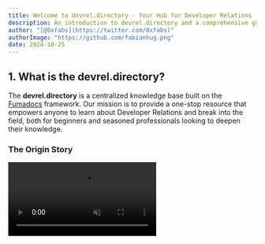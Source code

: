 ```yaml
---
title: Welcome to devrel.directory - Your Hub for Developer Relations
description: An introduction to devrel.directory and a comprehensive guide on how to contribute to this community-driven project, shaping the future of Developer Relations
author: "[@0xfabs](https://twitter.com/0xfabs)"
authorImage: "https://github.com/fabianhug.png"
date: 2024-10-25
---
```



## 1. What is the **devrel.directory**?

The **devrel.directory** is a centralized knowledge base built on the [Fumadocs](https://github.com/fuma-nama/fumadocs) framework. 
Our mission is to provide a one-stop resource that empowers anyone to learn about Developer Relations and break into the field, both for beginners and seasoned professionals looking to deepen their knowledge.

### The Origin Story

<video src="https://i.giphy.com/media/v1.Y2lkPTc5MGI3NjExaDh0d25hdHIzZ2pqa3ZhbWthYWg3NnN0M2dqamszamFzaGV2b2owaCZlcD12MV9pbnRlcm5hbF9naWZfYnlfaWQmY3Q9Zw/leDstzg5OTpIzGi8GD/giphy.mp4" autoPlay loop muted playsInline />

The idea for devrel.directory emerged from a common challenge many of us face: the scattered nature of DevRel resources across the internet. While conducting research for a metrics and KPI study, it became apparent that getting started in DevRel can be very overwhelming. 
Many professionals maintain their own GitHub repositories with curated links, blog lists, video bookmarks, and job postings. Initiatives like [DevRel University](https://devreluni.com/) also exist. However, there wasn't a centralized, community-driven platform serving as a comprehensive resource for both newcomers and experienced professionals.
This is why I decided to build **devrel.directory**.

### The Mission
The mission is to provide a one-stop resource that empowers anyone to learn about Developer Relations and break into the field, both for beginners and professionals looking to deepen their knowledge.
This can't be achieved without your help. 
The **devrel.directory** is a public good, an open-source project that is maintained **by the community, for the community**.

The core values of the **devrel.directory** are:
<Cards>
  <Card
    icon={<Users className="text-purple-300" />}
    title="Community-driven"    
  >
    The **devrel.directory** is a community-driven project that is maintained by the community, for the community.
  </Card>

  <Card
    icon={<Code className="text-purple-300" />}
    title="Open-source"
  >
    The **devrel.directory** is open-source, meaning that anyone can contribute to it.
  </Card>

  <Card
    icon={<Handshake className="text-purple-300" />}
    title="Free"
  >
    The **devrel.directory** is free, meaning that anyone can use it without any cost. Forever. Pinky promise.
  </Card>
</Cards>

---

## Why DevRel Matters

<Callout type="info">
  "The strength of the DevRel community lies in our willingness to share knowledge and support one another. Your contributions, no matter how small, can make a significant impact." - [@0xfabs](https://twitter.com/0xfabs) (shameless plug) 
</Callout> 

In today's tech-driven world, developers are the architects of our digital future. For companies, winning the hearts and minds of developers can mean the difference between obscurity and industry leadership. DevRel plays a vital role in:

1. Driving adoption of products and services
2. Gathering insights to shape product decisions
3. Building loyal developer communities
4. Accelerating innovation through collaboration

## What You'll Find in the devrel.directory

**devrel.directory** is structured like this:

1. **Fundamentals**: Detailed explanations of DevRel concepts, roles, and strategies.
2. **Practical Guides**: Step-by-step tutorials for various DevRel activities.
3. **Strategy Insights**: Learn how to craft and implement effective DevRel strategies. 
4. **Best Practices**: Tried-and-true strategies for success in various aspects of DevRel. *(soon)*
5. **Tools and Resources**: A curated list of tools, platforms, and materials for DevRel professionals. *(soon)*
6. **Case Studies**: Real-world examples of successful DevRel initiatives. *(soon)*
7. **Community**: Connect with other DevRel professionals and contribute to the growing body of knowledge. *(soon)*


--- 

### Getting Started with DevRel

To begin your journey into DevRel, we recommend exploring these key areas:

<Cards>
  <Card
    icon={<Book className="text-purple-300" />}
    title="Definition of Developer Relations"
  >
    Understand the core concepts and principles of Developer Relations in the [Definition](/docs/fundamentals/definition) section. Here, you'll find a comprehensive overview of DevRel, its key components, and its impact on organizations and developer communities.
  </Card>

  <Card
    icon={<Users className="text-purple-300" />}
    title="Roles and Responsibilities"
  >
    Explore the various roles within DevRel and their key responsibilities in the [Roles and Responsibilities](/docs/fundamentals/roles-and-responsibilities) section. Here, you'll find detailed descriptions of roles such as 'Developer Advocate', 'Developer Evangelist', 'Developer Experience', and 'Developer Marketing', along with their specific skills and responsibilities.
  </Card>

  <Card
    icon={<Lightbulb className="text-purple-300" />}
    title="The Importance of DevRel"
  >
    Learn why Developer Relations is crucial in today's tech ecosystem in the [The Importance of DevRel](/docs/fundamentals/importance) section. Here, you'll discover the power of network effects, DevRel's impact on business outcomes, and strategies for building high-impact developer communities.
  </Card>

  <Card
    icon={<Target className="text-purple-300" />}
    title="Crafting a DevRel Strategy"
  > 
    Discover how to create and implement an effective DevRel strategy in the [Crafting a DevRel Strategy](/docs/fundamentals/devrel-strategy) section. Here, you'll learn about key components such as setting clear objectives, understanding your developer audience, and establishing measurable goals and KPIs for your DevRel efforts.
  </Card>
</Cards>

<Callout type="warn">
  The field of Developer Relations is constantly evolving. Stay updated with the latest trends and best practices by regularly revisiting our resources and engaging with the DevRel community as a whole.
</Callout>

---

## 2. Contributing to devrel.directory

<video src="https://i.giphy.com/media/v1.Y2lkPTc5MGI3NjExYnh6bTc2Y2tubDQxNHN0M2hsb2M5ajA3M2s1bHM2bTZtNHRybHoxeSZlcD12MV9pbnRlcm5hbF9naWZfYnlfaWQmY3Q9Zw/WlB7WRmqgHgNBzZL6m/giphy.mp4" autoPlay loop muted playsInline />

To re-emphasize: The **devrel.directory** is a community-driven project. The **devrel.directory** is a public good, an open-source project that is maintained **by the community, for the community**.
This means that we rely on the contributions of the community to keep the project up-to-date and relevant. This is why we need your help!

### Why Contribute to devrel.directory? What's in it for me?

Although DevRel is a field in the business world, parts of it are also altruistic. Contributing to the **devrel.directory** is a great way to give back to the community that has given you so much.

Contributing to the devrel.directory offers numerous benefits:

1. Share your knowledge and experiences with the global DevRel community
2. Gain exposure for your work and ideas *(soft shills are okay, we won't judge, but the focus is on education)*
3. Improve your writing and communication skills
4. Network with other DevRel professionals
5. Help shape the future of Developer Relations





### Ways to Contribute

There are many ways to contribute to the devrel.directory. Here are some key areas where your help is most welcome:

<Callout type="warn">
    When adding new content, please respect and properly cite your sources. Plagiarism is strictly prohibited.
</Callout>

<Cards>
  <Card
    icon={<PlusCircle className="text-green-300" />}
    title="Add New Content"
  >
    Share your expertise by contributing new topics or case studies, including best practices, emerging trends, personal experiences, and successful DevRel initiatives.


  </Card>

  <Card
    icon={<Edit className="text-blue-300" />}
    title="Improve Existing Content"
  >
    Help enhance or update current information by expanding on existing topics, adding new insights, updating outdated information, and improving clarity and readability.
  </Card>

  <Card
    icon={<CheckSquare className="text-purple-300" />}
    title="Proofread and Edit"
  >
    Assist in refining the overall quality of the content by correcting grammatical errors, improving sentence structure, ensuring consistency in tone and style, and checking for factual accuracy.
  </Card>

  <Card
    icon={<Lightbulb className="text-yellow-300" />}
    title="Suggest Improvements"
  >
    Share your ideas for new features or enhancements, such as new sections or categories, improved navigation or user experience, and additional resources or tools.
  </Card>

  <Card
    icon={<Bug className="text-red-300" />}
    title="Fix Bugs"
  >
    Help improve the technical aspects of the devrel.directory. Current issues include fixing the changelog and adding proper X (Twitter) cards for link previews.

    You can find open issues on our [GitHub Issues page](https://github.com/fabianhug/devrel-directory/issues).
  </Card>

  <Card
    icon={<Image className="text-indigo-300" />}
    title="Visuals & Videos"
  >
    Enhance the learning experience by contributing infographics explaining DevRel concepts, diagrams illustrating DevRel processes, and short video tutorials or explanations.
  </Card>

  <Card
    icon={<PenTool className="text-orange-300" />}
    title="Blog Posts"
  >
    Contribute insightful blog posts that educate and inform the community. Topics could include your personal DevRel journey, insights from recent events or conferences, analysis of trends or strategies, and tutorials on specific DevRel skills or tools.
  </Card>
</Cards>


---

## 3. How to Contribute

<Steps>
<Step>
### Fork the Repository

Start by forking the [devrel.directory repository](https://github.com/fabianhug/devrel-directory) on GitHub.
</Step>

<Step>
### Choose Your Contribution Type

Decide whether you want to contribute to the documentation or write a blog post.

</Step>

<Step>
### Create Your Content

For documentation:
- Navigate to the appropriate section in the `docs` folder
- Create or edit the relevant Markdown file

For blog posts:
- Create a new MDX file in the `content/blog` folder
- Use the existing blog posts as a template for formatting

</Step>

<Step>
### Submit a Pull Request

Once you've created or edited your content, submit a pull request for review.

</Step>

<Step>
### Collaborate and Iterate

Work with the maintainers to refine your contribution if needed.

</Step>
</Steps>

<Callout type="info">
  A "Suggest Edit" button will soon be added to each page, allowing for quick and easy contributions directly from the documentation.
</Callout>

---
## Best Practices for Contributors

1. **Stay Focused on Education**: While it's okay to mention your own projects or protocols, keep the primary focus on educating the DevRel community.

2. **Provide Value**: Aim to contribute high-quality, actionable information that others can learn from and apply in their own DevRel efforts.

3. **Be Respectful**: Respect the work of others and always give credit where it's due.

4. **Follow the Style Guide**: Maintain consistency with the existing content in terms of formatting and tone.

5. **Engage with the Community**: Respond to comments or questions about your contributions to foster discussion and learning.

---

## Join the **devrel.directory** Community

<Callout>
  Your contributions, big or small, help make the devrel.directory a valuable resource for the entire Developer Relations community. We look forward to your insights and collaboration!
</Callout>

Ready to get started? Check out our [GitHub repository](https://github.com/fabianhug/devrel-directory) and join us in shaping the future of DevRel!

## Stay Connected

To stay updated with the latest developments, contribution opportunities, and DevRel insights:

- Follow [@devreldirectory](https://x.com/devreldirectory) on X (Twitter) 

Remember, successful DevRel is about creating value for developers and fostering a thriving ecosystem. As you explore and contribute to devrel.directory, keep this core principle in mind.

We're excited to have you on board this journey to build the most comprehensive and valuable resource for the DevRel community. Welcome, and happy learning!
